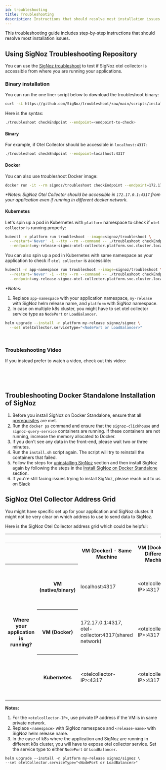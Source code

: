 ```yaml
---
id: troubleshooting
title: Troubleshooting
description: Instructions that should resolve most installation issues
---
```


This troubleshooting guide includes step-by-step instructions that should resolve most installation issues.

## Using SigNoz Troubleshooting Repository

You can use the [SigNoz troubleshoot](https://github.com/SigNoz/troubleshoot) to test if SigNoz otel collector
is accessible from where you are running your applications.

### Binary installation

You can run the one liner script below to download the troubleshoot binary:

```bash
curl -sL https://github.com/SigNoz/troubleshoot/raw/main/scripts/install.sh | bash
```

Here is the syntax:

```bash
./troubleshoot checkEndpoint --endpoint=<endpoint-to-check>
```

#### Binary

For example, if Otel Collector should be accessible in `localhost:4317`:

```bash
./troubleshoot checkEndpoint --endpoint=localhost:4317
```

#### Docker

You can also use troubleshoot Docker image:

```bash
docker run -it --rm signoz/troubleshoot checkEndpoint --endpoint=172.17.0.1:4317
```

_*Notes: SigNoz Otel Collector should be accessible in `172.17.0.1:4317` from your application even if running in different docker network._

#### Kubernetes

Let's spin up a pod in Kubernetes with `platform` namespace to check if `otel collector` is running properly:

```bash
kubectl -n platform run troubleshoot --image=signoz/troubleshoot \
  --restart='Never' -i --tty --rm --command -- ./troubleshoot checkEndpoint \
  --endpoint=my-release-signoz-otel-collector.platform.svc.cluster.local:4317
```

You can also spin up a pod in Kubernetes with same namespace as your application to check if `otel collector` is accessible:

```bash
kubectl -n app-namespace run troubleshoot --image=signoz/troubleshoot \
  --restart='Never' -i --tty --rm --command -- ./troubleshoot checkEndpoint \
  --endpoint=my-release-signoz-otel-collector.platform.svc.cluster.local:4317
```

_*Notes:_
  1. Replace `app-namespace` with your application namespace, `my-release` with SigNoz helm release name, and `platform` with SigNoz namespace.
  2. In case on multiple k8s cluster, you might have to set otel collector service type as `NodePort` or `LoadBalancer`.

```bash
helm upgrade --install -n platform my-release signoz/signoz \
  --set otelCollector.serviceType="<NodePort or LoadBalancer>"
```

<p>&nbsp;</p>

### Troubleshooting Video

If you instead prefer to watch a video, check out this video:

 <p>&nbsp;</p>

<div style={{
  maxHeight:"535px",
  overflow:"hidden",
  postiton:"relative"
}}>
<YouTube id="Y7OkvmuTRQ8" mute={false} />
</div>

<p>&nbsp;</p>


## Troubleshooting Docker Standalone Installation of SigNoz

1. Before you install SigNoz on Docker Standalone, ensure that all [prerequisites](/docs/install/docker/#prerequisites) are met.
2. Run the `docker ps` command and ensure that the `signoz-clickhouse` and `signoz-query-service` containers are running. If these containers are not running, increase the memory allocated to Docker.
3. If you don't see any data in the front-end, please wait two or three minutes.
4. Run the `install.sh` script again. The script will try to reinstall the containers that failed.
5. Follow the steps for [uninstalling SigNoz](/docs/operate/docker-standalone/#uninstall-signoz) section and then install SigNoz again by following the steps in the [Install SigNoz on Docker Standalone](/docs/install/docker) section.
6. If you're still facing issues trying to install SigNoz, please reach out to us on [Slack](https://signoz.io/slack) 

## SigNoz Otel Collector Address Grid

You might have specific set up for your application and SigNoz cluster.
It might not be very clear on which address to use to send data to SigNoz.

Here is the SigNoz Otel Collector address grid which could be helpful:

<table class="custom-table">
    <thead>
        <tr>
            <th colspan="2"></th>
            <th colspan="4">Where SigNoz is installed?</th>
        </tr>
    </thead>
    <tbody>
    	<tr>
            <th colspan="2"></th>
        	<th>VM (Docker) - Same Machine</th>
            <th>VM (Docker) - Different Machine</th>
            <th>K8s (Same Cluster)</th>
            <th>K8s (Different Cluster)</th>
        </tr>
    	<tr>
            <th rowspan="4">Where your application is running?</th>
            <th>VM (native/binary)</th>
            <td>localhost:4317</td>
            <td>&lt;otelcollector-IP&gt;:4317</td>
            <td>&lt;k8s-node-IP>:&lt;otelcollector-node-port&gt;, &lt;k8s-loadbalancer-IP&gt;:4317</td>
            <td>&lt;k8s-node-IP>:&lt;otelcollector-node-port&gt;, &lt;k8s-loadbalancer-IP&gt;:4317</td>
        </tr>
        <tr>
            <th>VM (Docker)</th>
            <td>172.17.0.1:4317, otel-collector:4317(shared network)</td>
            <td>&lt;otelcollector-IP&gt;:4317</td>
            <td>&lt;k8s-node-IP&gt;:&lt;otelcollector-node-port&gt;, &lt;k8s-loadbalancer-IP&gt;:4317</td>
            <td>&lt;k8s-node-IP&gt;:&lt;otelcollector-node-port&gt;, &lt;k8s-loadbalancer-IP&gt;:4317</td>
        </tr>
        <tr>
            <th>Kubernetes</th>
            <td>&lt;otelcollector-IP&gt;:4317</td>
            <td>&lt;otelcollector-IP&gt;:4317</td>
            <td>&lt;release-name&gt;-signoz-otel-collector.&lt;namespace&gt;.svc.cluster.local:4317</td>
            <td>&lt;k8s-node-IP&gt;:&lt;otelcollector-node-port&gt;, &lt;k8s-loadbalancer-IP&gt;:4317</td>
        </tr>
    </tbody>
</table>


**Notes:**
1. For the `<otelcollector-IP>`, use private IP address if the VM is in same private network.
2. Replace `<namespace>` with SigNoz namespace and `<release-name>` with SigNoz helm
  release name.
3. In the case of k8s where the application and SigNoz are running in different k8s cluster, you will have to expose otel collector service.
  Set the service type to either `NodePort` or `LoadBalancer`.
  ```
helm upgrade --install -n platform my-release signoz/signoz \
  --set otelCollector.serviceType="<NodePort or LoadBalancer>"
  ```
